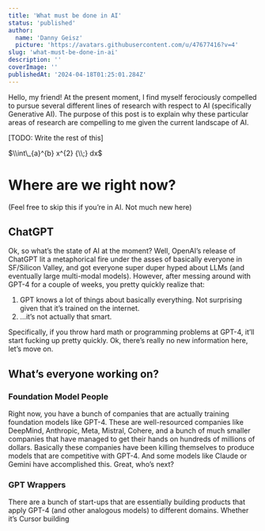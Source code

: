 ```yaml
---
title: 'What must be done in AI'
status: 'published'
author:
  name: 'Danny Geisz'
  picture: 'https://avatars.githubusercontent.com/u/47677416?v=4'
slug: 'what-must-be-done-in-ai'
description: ''
coverImage: ''
publishedAt: '2024-04-18T01:25:01.284Z'
---
```


Hello, my friend! At the present moment, I find myself ferociously compelled to pursue several different lines of research with respect to AI (specifically Generative AI). The purpose of this post is to explain why these particular areas of research are compelling to me given the current landscape of AI.

\[TODO: Write the rest of this\] 

$\\int\_{a}^{b} x^{2} {\\;} dx$

# Where are we right now?

(Feel free to skip this if you’re in AI. Not much new here)

## ChatGPT

Ok, so what’s the state of AI at the moment? Well, OpenAI’s release of ChatGPT lit a metaphorical fire under the asses of basically everyone in SF/Silicon Valley, and got everyone super duper hyped about LLMs (and eventually large multi-modal models). However, after messing around with GPT-4 for a couple of weeks, you pretty quickly realize that:

1. GPT knows a lot of things about basically everything. Not surprising given that it’s trained on the internet.
2. …it’s not actually that smart.

Specifically, if you throw hard math or programming problems at GPT-4, it’ll start fucking up pretty quickly. Ok, there’s really no new information here, let’s move on.

## What’s everyone working on?

### Foundation Model People

Right now, you have a bunch of companies that are actually training foundation models like GPT-4. These are well-resourced companies like DeepMind, Anthropic, Meta, Mistral, Cohere, and a bunch of much smaller companies that have managed to get their hands on hundreds of millions of dollars. Basically these companies have been killing themselves to produce models that are competitive with GPT-4. And some models like Claude or Gemini have accomplished this. Great, who’s next?

### GPT Wrappers

There are a bunch of start-ups that are essentially building products that apply GPT-4 (and other analogous models) to different domains. Whether it’s Cursor building